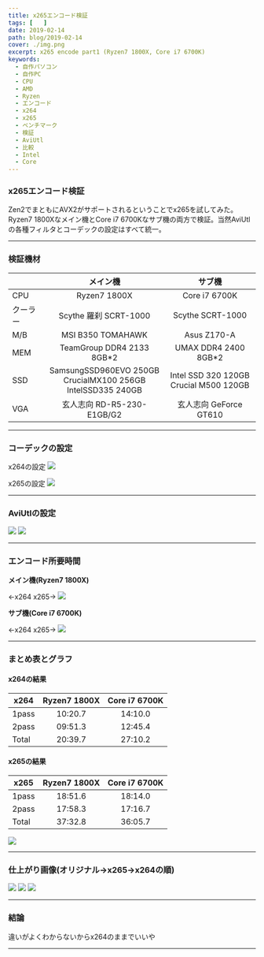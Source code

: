 ```yaml
---
title: x265エンコード検証
tags: [   ]
date: 2019-02-14
path: blog/2019-02-14
cover: ./img.png
excerpt: x265 encode part1 (Ryzen7 1800X, Core i7 6700K)
keywords:
  - 自作パソコン
  - 自作PC
  - CPU
  - AMD
  - Ryzen
  - エンコード
  - x264
  - x265
  - ベンチマーク
  - 検証
  - AviUtl
  - 比較
  - Intel
  - Core
---
```


### x265エンコード検証

Zen2でまともにAVX2がサポートされるということでx265を試してみた。Ryzen7 1800Xなメイン機とCore i7 6700Kなサブ機の両方で検証。当然AviUtlの各種フィルタとコーデックの設定はすべて統一。

---

### 検証機材

|      | メイン機      |サブ機         |
|-----------|:------------:|:------------:|
| CPU     | Ryzen7 1800X      | Core i7 6700K       |
| クーラー   | Scythe 羅刹 SCRT-1000    | Scythe SCRT-1000   |
| M/B | MSI B350 TOMAHAWK    | Asus Z170-A       |
| MEM | TeamGroup DDR4 2133 8GB*2    | UMAX DDR4 2400 8GB*2       |
| SSD | SamsungSSD960EVO 250GB<br/>CrucialMX100 256GB<br/>IntelSSD335 240GB    | Intel SSD 320 120GB<br/>Crucial M500 120GB       |
| VGA | 玄人志向 RD-R5-230-E1GB/G2    | 玄人志向 GeForce GT610       |

---

### コーデックの設定

x264の設定
![](./img3.jpg)

x265の設定
![](./img4.jpg)

---

### AviUtlの設定

![](./img5.png)
![](./img6.png)

---

### エンコード所要時間

**メイン機(Ryzen7 1800X)**

←x264 x265→
![](./img7.jpg)

**サブ機(Core i7 6700K)**

←x264 x265→
![](./img8.jpg)

---

### まとめ表とグラフ

#### x264の結果

| x264     |Ryzen7 1800X      |Core i7 6700K         |
|-----------|:------------:|:------------:|
| 1pass      | 10:20.7       | 14:10.0      |
| 2pass      | 09:51.3       | 12:45.4      |
| Total      | 20:39.7       | 27:10.2      |

#### x265の結果

| x265     |Ryzen7 1800X      |Core i7 6700K         |
|-----------|:------------:|:------------:|
| 1pass      | 18:51.6       | 18:14.0      |
| 2pass      | 17:58.3       | 17:16.7      |
| Total      | 37:32.8       | 36:05.7      |

![](./img9.jpg)

---

### 仕上がり画像(オリジナル→x265→x264の順)

![](./img10.png)
![](./img11.png)
![](./img12.png)

---

### 結論

違いがよくわからないからx264のままでいいや

---